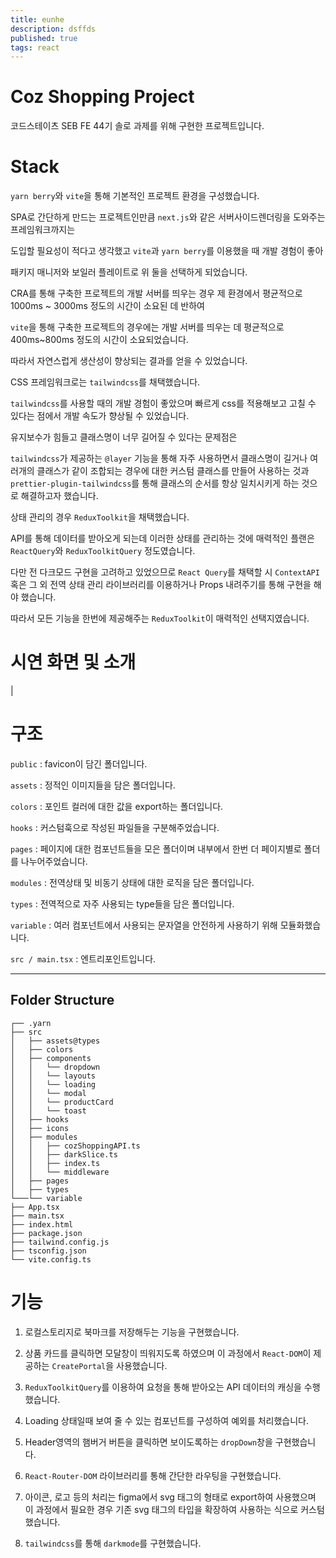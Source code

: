 ```yaml
---
title: eunhe
description: dsffds
published: true
tags: react
---
```


# Coz Shopping Project

코드스테이츠 SEB FE 44기 솔로 과제를 위해 구현한 프로젝트입니다.

# Stack

`yarn berry`와 `vite`을 통해 기본적인 프로젝트 환경을 구성했습니다.

SPA로 간단하게 만드는 프로젝트인만큼 `next.js`와 같은 서버사이드렌더링을 도와주는 프레임워크까지는

도입할 필요성이 적다고 생각했고 `vite`과 `yarn berry`를 이용했을 때 개발 경험이 좋아

패키지 매니저와 보일러 플레이트로 위 둘을 선택하게 되었습니다.

CRA를 통해 구축한 프로젝트의 개발 서버를 띄우는 경우 제 환경에서 평균적으로 1000ms ~ 3000ms 정도의 시간이 소요된 데 반하여

`vite`을 통해 구축한 프로젝트의 경우에는 개발 서버를 띄우는 데 평균적으로 400ms~800ms 정도의 시간이 소요되었습니다.

따라서 자연스럽게 생산성이 향상되는 결과를 얻을 수 있었습니다.

CSS 프레임워크로는 `tailwindcss`를 채택했습니다.

`tailwindcss`를 사용할 때의 개발 경험이 좋았으며 빠르게 css를 적용해보고 고칠 수 있다는 점에서 개발 속도가 향상될 수 있었습니다.

유지보수가 힘들고 클래스명이 너무 길어질 수 있다는 문제점은

`tailwindcss`가 제공하는 `@layer` 기능을 통해 자주 사용하면서 클래스명이 길거나 여러개의 클래스가 같이 조합되는 경우에 대한 커스텀 클래스를 만들어 사용하는 것과 `prettier-plugin-tailwindcss`를 통해 클래스의 순서를 항상 일치시키게 하는 것으로 해결하고자 했습니다.

상태 관리의 경우 `ReduxToolkit`을 채택했습니다.

API를 통해 데이터를 받아오게 되는데 이러한 상태를 관리하는 것에 매력적인 플랜은 `ReactQuery`와 `ReduxToolkitQuery` 정도였습니다.

다만 전 다크모드 구현을 고려하고 있었으므로 `React Query`를 채택할 시 `ContextAPI` 혹은 그 외 전역 상태 관리 라이브러리를 이용하거나 Props 내려주기를 통해 구현을 해야 했습니다.

따라서 모든 기능을 한번에 제공해주는 `ReduxToolkit`이 매력적인 선택지였습니다.

# 시연 화면 및 소개

|

# 구조

`public` : favicon이 담긴 폴더입니다.

`assets` : 정적인 이미지들을 담은 폴더입니다.

`colors` : 포인트 컬러에 대한 값을 export하는 폴더입니다.

`hooks` : 커스텀훅으로 작성된 파일들을 구분해주었습니다.

`pages` : 페이지에 대한 컴포넌트들을 모은 폴더이며 내부에서 한번 더 페이지별로 폴더를 나누어주었습니다.

`modules` : 전역상태 및 비동기 상태에 대한 로직을 담은 폴더입니다.

`types` : 전역적으로 자주 사용되는 type들을 담은 폴더입니다.

`variable` : 여러 컴포넌트에서 사용되는 문자열을 안전하게 사용하기 위해 모듈화했습니다.

`src / main.tsx` : 엔트리포인트입니다.

---

## Folder Structure

```
┌── .yarn
├── src
│   ├── assets@types
│   ├── colors
│   ├── components
│   │   └── dropdown
│   │   └── layouts
│   │   └── loading
│   │   └── modal
│   │   └── productCard
│   │   └── toast
│   ├── hooks
│   ├── icons
│   ├── modules
│   │   ├── cozShoppingAPI.ts
│   │   ├── darkSlice.ts
│   │   ├── index.ts
│   │   └── middleware
│   ├── pages
│   ├── types
└───└── variable
├── App.tsx
├── main.tsx
├── index.html
├── package.json
├── tailwind.config.js
├── tsconfig.json
└── vite.config.ts
```

# 기능

1. 로컬스토리지로 북마크를 저장해두는 기능을 구현했습니다.

2. 상품 카드를 클릭하면 모달창이 띄워지도록 하였으며 이 과정에서 `React-DOM`이 제공하는 `CreatePortal`을 사용했습니다.

3. `ReduxToolkitQuery`를 이용하여 요청을 통해 받아오는 API 데이터의 캐싱을 수행했습니다.

4. Loading 상태일때 보여 줄 수 있는 컴포넌트를 구성하여 예외를 처리했습니다.

5. Header영역의 햄버거 버튼을 클릭하면 보이도록하는 `dropDown`창을 구현했습니다.

6. `React-Router-DOM` 라이브러리를 통해 간단한 라우팅을 구현했습니다.

7. 아이콘, 로고 등의 처리는 figma에서 svg 태그의 형태로 export하여 사용했으며 이 과정에서 필요한 경우 기존 svg 태그의 타입을 확장하여 사용하는 식으로 커스텀했습니다.

8. `tailwindcss`를 통해 `darkmode`를 구현했습니다.
